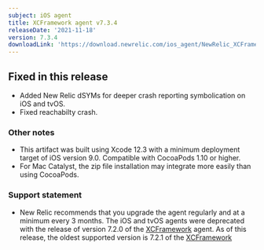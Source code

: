 ```yaml
---
subject: iOS agent
title: XCFramework agent v7.3.4
releaseDate: '2021-11-18'
version: 7.3.4
downloadLink: 'https://download.newrelic.com/ios_agent/NewRelic_XCFramework_Agent_7.3.4.zip'
---
```


## Fixed in this release

* Added New Relic dSYMs for deeper crash reporting symbolication on iOS and tvOS.
* Fixed reachabilty crash.

### Other notes

* This artifact was built using Xcode 12.3 with a minimum deployment target of iOS version 9.0. Compatible with CocoaPods 1.10 or higher.
* For Mac Catalyst, the zip file installation may integrate more easily than using CocoaPods.

### Support statement

* New Relic recommends that you upgrade the agent regularly and at a minimum every 3 months. The iOS and tvOS agents were deprecated with the release of version 7.2.0 of the [XCFramework](/docs/release-notes/mobile-release-notes/ios-release-notes/xcframework-agent-720) agent. As of this release, the oldest supported version is 7.2.1 of the [XCFramework](/docs/release-notes/mobile-release-notes/ios-release-notes/ios-agent-721)

